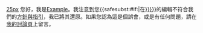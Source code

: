 [[file:Information.svg|25px]] 您好，我是<includeonly>[[User:{{sub<noinclude></noinclude>st:REVISIONUSER}}|{{sub<noinclude></noinclude>st:REVISIONUSER}}]]</includeonly><noinclude>[[User:Example|Example]]</noinclude>。我注意到您{{<includeonly>safesubst:</includeonly>#if:{{{1|}}}|在[[:{{{1|}}}]]}}的編輯不符合我們的[[Wikipedia:方針列表|方針與指引]]，我已將其還原。如果您認為這是個誤會，或是有任何問題，請在[[User_talk:<includeonly>{{sub<noinclude></noinclude>st:REVISIONUSER}}</includeonly><noinclude>Example</noinclude>|我的討論頁]]上留言。{{{2|謝謝！}}}<!-- Template:uw-generic-alt --><noinclude>{{single notice}}</noinclude>